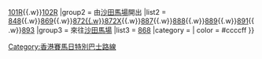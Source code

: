 {{Navbox
|name        = 香港賽馬日特別巴士路線
|title       = 香港賽馬日特別巴士路線
|titlestyle = background: brown; color:yellow
|bodystyle   = background: #f9f9f9;
|liststyle   = text-align: left;%;
|groupstyle  = background: #ececec; text-align: center; width: 15%;;
|belowstyle  = text-align: center;;
|oddstyle    = background: #f9f9f9;
|evenstyle   = background: #f9f9f9;
|state       = collapsed
|group1      = 由[[跑馬地馬場]]開出
|list1       = [[城巴8S線|8S]]{{.w}}[[過海隧道巴士101R線|101R]]{{.w}}[[過海隧道巴士102R線|102R]]
|group2      = 由[[沙田馬場]]開出
|list2       = [[九龍巴士848線|848]]{{.w}}[[九龍巴士869線|869]]{{.w}}[[九龍巴士872線|872{{.w}}872X]]{{.w}}[[九龍巴士887線|887]]{{.w}}[[九龍巴士888線|888]]{{.w}}[[九龍巴士889線|889]]{{.w}}[[九龍巴士891線|891]]{{.w}}[[九龍巴士893線|893]]
|group3      = 來往[[沙田馬場]]
|list3       = [[九龍巴士868線|868]]
|category = 
| color    = #ccccff
}}<noinclude>[[Category:香港賽馬日特別巴士路線]]</noinclude>